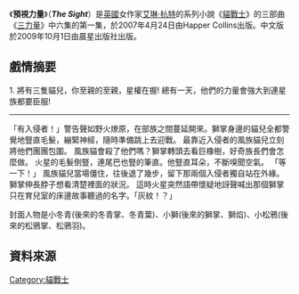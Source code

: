 {{noteTA|G1=貓戰士}}
{{Infobox Book 
| name                 = 預視力量
| image                = [[File:Warriors_The_Sight_cover.jpg|200px]]
| image_caption        = 預視力量中文版封面
| author               = 艾琳·杭特
| title_orig           = The Sight
| translator           = 高子梅
| illustrator          = 
| cover_artist         = 插畫：萬伯／設計：Sharon陳
| country              = [[英國|英國]]
| language             = {{flagicon|UK}} [[英語|英語]]<br>{{flagicon|TWN}} [[繁體中文|繁體中文]]
| series               = 《[[貓戰士#貓戰士：三力量（Power_of_Three）|貓戰士：三力量]]》
| subject              = 
| genre                = 奇幻文學
| publisher            = {{flagicon|UK}} [[哈潑·柯林斯出版社|哈潑·柯林斯出版社]]<br>{{flagicon|TWN}} [[晨星出版社|晨星出版社]]
| release_date         = 2007年4月24日<ref>[http://www.harpercollinschildrens.com/Kids/BookDetail.aspx?isbn13=9780060892012 Warriors: Power of Three #1: The Sight, By Erin Hunter](HarperCollins Children's Books)</ref>
| chinese_release_date = 2009年10月1日
| media_type           = 
| pages                = 
| format               =
| isbn                 = 
| oclc                 = 
| preceded_by          = [[日落和平|日落和平]]
| followed_by          = [[洶湧暗河|洶湧暗河]]
}}

《'''預視力量'''》（'''''The Sight'''''）是[[英國|英國]]女作家[[艾琳·杭特|艾琳·杭特]]的系列小說《[[貓戰士|貓戰士]]》的三部曲《[[貓戰士#貓戰士：三力量（Power_of_Three）|三力量]]》中六集的第一集，於2007年4月24日由Happer Collins出版。中文版於2009年10月1日由晨星出版社出版。

==戲情摘要==
1.
將有三隻貓兒，你至親的至親，星權在握!
總有一天，他們的力量會強大到連星族都要臣服!
----
「有入侵者！」警告聲如野火燎原，在部族之間蔓延開來。獅掌身邊的貓兒全都警覺地豎直毛髮，繃緊神經，隨時準備跳上去迎戰。
最靠近入侵者的風族貓兒立刻將他們團團包圍。
風族貓會殺了他們嗎？獅掌轉頭去看巨橡樹，好奇族長們會怎麼做。
火星的毛髮倒豎，連尾巴也豎的筆直。他豎直耳朵，不斷嗅聞空氣。
「等一下！」
風族貓兒當場僵住，往後退了幾步，留下那兩個入侵者獨自站在外緣。獅掌伸長脖子想看清楚裡面的狀況。
這時火星突然語帶懷疑地訝聲喊出那個獅掌只在育兒室的床邊故事聽過的名字。「灰紋！？」

封面人物是小冬青(後來的冬青掌、冬青葉)、小獅(後來的獅掌、獅焰)、小松鴉(後來的松鴉掌、松鴉羽)。

==資料來源==
{{reflist}}

{{Warriorcats}}

[[Category:貓戰士|Category:貓戰士]]